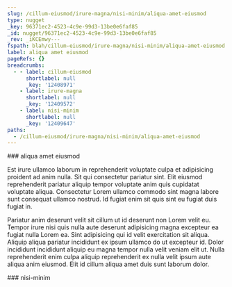 ```yaml
---
slug: /cillum-eiusmod/irure-magna/nisi-minim/aliqua-amet-eiusmod
type: nugget
_key: 96371ec2-4523-4c9e-99d3-13be0e6faf85
_id: nugget/96371ec2-4523-4c9e-99d3-13be0e6faf85
_rev: _iKCEmwy---
fspath: blah/cillum-eiusmod/irure-magna/nisi-minim/aliqua-amet-eiusmod.md
label: aliqua amet eiusmod
pageRefs: {}
breadcrumbs:
  - - label: cillum-eiusmod
      shortlabel: null
      _key: '12408971'
    - label: irure-magna
      shortlabel: null
      _key: '12409572'
    - label: nisi-minim
      shortlabel: null
      _key: '12409647'
paths:
  - /cillum-eiusmod/irure-magna/nisi-minim/aliqua-amet-eiusmod
---
```


<NuggetArea>
<Nugget slug="/cillum-eiusmod/irure-magna/nisi-minim/aliqua-amet-eiusmod" type="nugget" _key="96371ec2-4523-4c9e-99d3-13be0e6faf85" _id="nugget/96371ec2-4523-4c9e-99d3-13be0e6faf85" _rev="_iKCEmwy---" fspath="blah/cillum-eiusmod/irure-magna/nisi-minim/aliqua-amet-eiusmod.md" label="aliqua amet eiusmod" paths="/cillum-eiusmod/irure-magna/nisi-minim/aliqua-amet-eiusmod">
<NuggetBody>
### aliqua amet eiusmod

Est irure ullamco laborum in reprehenderit voluptate culpa et adipisicing proident ad anim nulla. Sit qui consectetur pariatur sint. Elit eiusmod reprehenderit pariatur aliquip tempor voluptate anim quis cupidatat voluptate aliqua. Consectetur Lorem ullamco commodo sint magna labore sunt consequat ullamco nostrud. Id fugiat enim sit quis sint eu fugiat duis fugiat in.

Pariatur anim deserunt velit sit cillum ut id deserunt non Lorem velit eu. Tempor irure nisi quis nulla aute deserunt adipisicing magna excepteur ea fugiat nulla Lorem ea. Sint adipisicing qui id velit exercitation sit aliqua. Aliquip aliqua pariatur incididunt ex ipsum ullamco do ut excepteur id. Dolor incididunt incididunt aliquip eu magna tempor nulla velit veniam elit ut. Nulla reprehenderit enim culpa aliquip reprehenderit ex nulla velit ipsum aute aliqua anim eiusmod. Elit id cillum aliqua amet duis sunt laborum dolor.

</NuggetBody>
<Breadcrumbs>
<Crumbs>
<Crumb _key="12408971" label="cillum-eiusmod" /><Crumb _key="12409572" label="irure-magna" /><Crumb _key="12409647" label="nisi-minim" />
</Crumbs>
</Breadcrumbs>
</Nugget>

<NuggetsInbound>
</NuggetsInbound>
<NuggetsOutbound>
</NuggetsOutbound>
</NuggetArea>
<PassagesInbound>
<Passage direction="inbound" type="passage" _key="12409647" _id="passage/12409647" _rev="_iKCEmwu---" label="nisi-minim" passage="nisi-minim" fspath="blah/cillum-eiusmod/irure-magna/nisi-minim" paths="/cillum-eiusmod/irure-magna/nisi-minim" slug="/cillum-eiusmod/irure-magna/nisi-minim">
<NuggetBody>
### nisi-minim

</NuggetBody>
<Breadcrumbs>
<Crumbs>
<Crumb _key="12408971" label="cillum-eiusmod" /><Crumb _key="12409572" label="irure-magna" />
</Crumbs>
</Breadcrumbs>
</Passage>

</PassagesInbound>
<PassagesOutbound>
</PassagesOutbound>